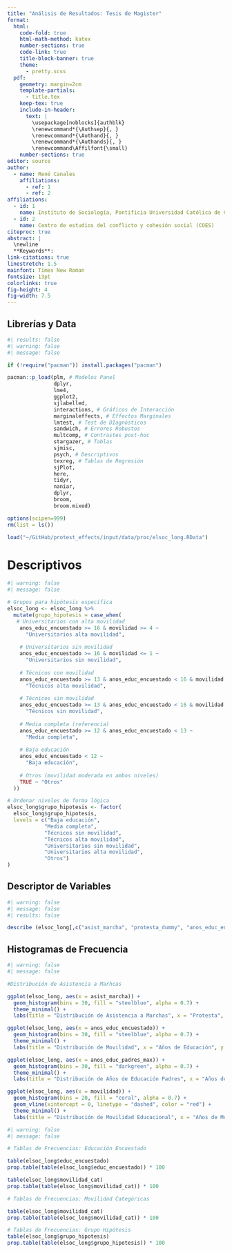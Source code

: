 ```yaml
---
title: "Análisis de Resultados: Tesis de Magister"
format:
  html: 
    code-fold: true
    html-math-method: katex
    number-sections: true
    code-link: true
    title-block-banner: true
    theme:
      - pretty.scss
  pdf: 
    geometry: margin=2cm
    template-partials: 
      - title.tex
    keep-tex: true
    include-in-header:
      text: |
        \usepackage[noblocks]{authblk}
        \renewcommand*{\Authsep}{, }
        \renewcommand*{\Authand}{, }
        \renewcommand*{\Authands}{, }
        \renewcommand\Affilfont{\small}
    number-sections: true
editor: source
author:   
  - name: René Canales
    affiliations:
      - ref: 1
      - ref: 2     
affiliations: 
  - id: 1
    name: Instituto de Sociología, Pontificia Universidad Católica de Chile
  - id: 2
    name: Centro de estudios del conflicto y cohesión social (COES)
citeproc: true
abstract: | 
  \newline
  **Keywords**: 
link-citations: true
linestretch: 1.5       
mainfont: Times New Roman
fontsize: 13pt          
colorlinks: true
fig-height: 4
fig-width: 7.5
---
```


## Librerías y Data

```r
#| results: false
#| warning: false
#| message: false

if (!require("pacman")) install.packages("pacman")

pacman::p_load(plm, # Modelos Panel
               dplyr,
               lme4,
               ggplot2,
               sjlabelled,
               interactions, # Gráficos de Interacción
               marginaleffects, # Effectos Marginales
               lmtest, # Test de DIagnósticos
               sandwich, # Errores Robustos
               multcomp, # Contrastes post-hoc
               stargazer, # Tablas
               sjmisc,
               psych, # Descriptivos
               texreg, # Tablas de Regresión
               sjPlot,
               here,
               tidyr,
               naniar,
               dplyr,
               broom,
               broom.mixed)

options(scipen=999)
rm(list = ls())

load("~/GitHub/protest_effects/input/data/proc/elsoc_long.RData")
```

# Descriptivos

```r
#| warning: false
#| message: false 

# Grupos para hipótesis específica
elsoc_long <- elsoc_long %>%
  mutate(grupo_hipotesis = case_when(
   # Universitarios con alta movilidad
    anos_educ_encuestado >= 16 & movilidad >= 4 ~ 
      "Universitarios alta movilidad",
    
    # Universitarios sin movilidad
    anos_educ_encuestado >= 16 & movilidad <= 1 ~ 
      "Universitarios sin movilidad",
    
    # Técnicos con movilidad
    anos_educ_encuestado >= 13 & anos_educ_encuestado < 16 & movilidad >= 3 ~ 
      "Técnicos alta movilidad",
    
    # Técnicos sin movilidad
    anos_educ_encuestado >= 13 & anos_educ_encuestado < 16 & movilidad <= 1 ~ 
      "Técnicos sin movilidad",
    
    # Media completa (referencia)
    anos_educ_encuestado >= 12 & anos_educ_encuestado < 13 ~ 
      "Media completa",
    
    # Baja educación
    anos_educ_encuestado < 12 ~ 
      "Baja educación",
    
    # Otros (movilidad moderada en ambos niveles)
    TRUE ~ "Otros"
  ))

# Ordenar niveles de forma lógica
elsoc_long$grupo_hipotesis <- factor(
  elsoc_long$grupo_hipotesis,
  levels = c("Baja educación",
            "Media completa",
            "Técnicos sin movilidad",
            "Técnicos alta movilidad",
            "Universitarios sin movilidad",
            "Universitarios alta movilidad",
            "Otros")
)
```


## Descriptor de Variables

```r
#| warning: false
#| message: false
#| results: false

describe (elsoc_long[,c("asist_marcha", "protesta_dummy", "anos_educ_encuestado", "anos_educ_padres_max", "movilidad")]) 
```

## Histogramas de Frecuencia

```r
#| warning: false
#| message: false

#Distribución de Asistencia a Marhcas

ggplot(elsoc_long, aes(x = asist_marcha)) + 
  geom_histogram(bins = 30, fill = "steelblue", alpha = 0.7) + 
  theme_minimal() + 
  labs(title = "Distribución de Asistencia a Marchas", x = "Protesta", y = "Frecuencia")

ggplot(elsoc_long, aes(x = anos_educ_encuestado)) + 
  geom_histogram(bins = 30, fill = "steelblue", alpha = 0.7) + 
  theme_minimal() + 
  labs(title = "Distribución de Movilidad", x = "Años de Educación", y = "Frecuencia")

ggplot(elsoc_long, aes(x = anos_educ_padres_max)) + 
  geom_histogram(bins = 30, fill = "darkgreen", alpha = 0.7) + 
  theme_minimal() + 
  labs(title = "Distribución de Años de Educación Padres", x = "Años de Educación Padres", y = "Frecuencia")

ggplot(elsoc_long, aes(x = movilidad)) + 
  geom_histogram(bins = 20, fill = "coral", alpha = 0.7) + 
  geom_vline(xintercept = 0, linetype = "dashed", color = "red") + 
  theme_minimal() + 
  labs(title = "Distribución de Movilidad Educacional", x = "Años de Movilidad", y = "Frecuencia")


```

```r
#| warning: false
#| message: false

# Tablas de Frecuencias: Educación Encuestado

table(elsoc_long$educ_encuestado)
prop.table(table(elsoc_long$educ_encuestado)) * 100

table(elsoc_long$movilidad_cat)
prop.table(table(elsoc_long$movilidad_cat)) * 100

# Tablas de Frecuencias: Movilidad Categóricas

table(elsoc_long$movilidad_cat)
prop.table(table(elsoc_long$movilidad_cat)) * 100

# Tablas de Frecuencias: Grupo Hipótesis
table(elsoc_long$grupo_hipotesis)
prop.table(table(elsoc_long$grupo_hipotesis)) * 100

```

